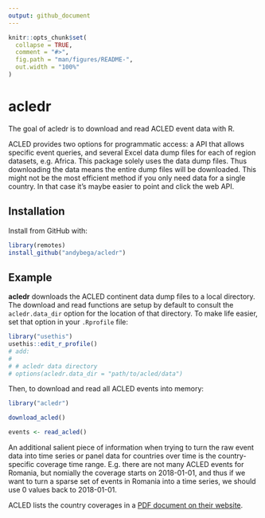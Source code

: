 ```yaml
---
output: github_document
---
```


<!-- README.md is generated from README.Rmd. Please edit that file -->

```r
knitr::opts_chunk$set(
  collapse = TRUE,
  comment = "#>",
  fig.path = "man/figures/README-",
  out.width = "100%"
)
```

# acledr

<!-- badges: start -->
<!-- badges: end -->

The goal of acledr is to download and read ACLED event data with R. 

ACLED provides two options for programmatic access: a API that allows specific event queries, and several Excel data dump files for each of region datasets, e.g. Africa. This package solely uses the data dump files. Thus downloading the data means the entire dump files will be downloaded. This might not be the most efficient method if you only need data for a single country. In that case it's maybe easier to point and click the web API. 

## Installation

Install from GitHub with:

```r
library(remotes)
install_github("andybega/acledr")
```

<!--
You can install the released version of acledr from [CRAN](https://CRAN.R-project.org) with:

``` r
install.packages("acledr")
```
-->

## Example

**acledr** downloads the ACLED continent data dump files to a local directory. The download and read functions are setup by default to consult the `acledr.data_dir` option for the location of that directory. To make life easier, set that option in your `.Rprofile` file:

```r
library("usethis")
usethis::edit_r_profile()
# add:
#
# # acledr data directory
# options(acledr.data_dir = "path/to/acled/data")
```

Then, to download and read all ACLED events into memory:

```r
library("acledr")

download_acled()

events <- read_acled()
```

An additional salient piece of information when trying to turn the raw event data into time series or panel data for countries over time is the country-specific coverage time range. E.g. there are not many ACLED events for Romania, but nomially the coverage starts on 2018-01-01, and thus if we want to turn a sparse set of events in Romania into a time series, we should use 0 values back to 2018-01-01. 

ACLED lists the country coverages in a [PDF document on their website](https://www.acleddata.com/wp-content/uploads/dlm_uploads/2018/02/Country-and-Time-Period-coverage_updatedJune2019-1.pdf). 


